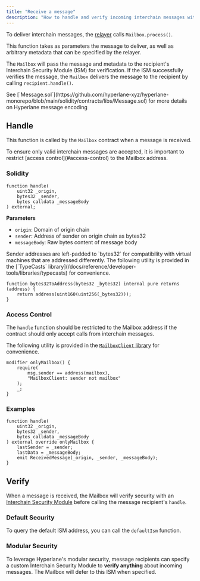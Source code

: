```yaml
---
title: "Receive a message"
description: "How to handle and verify incoming interchain messages with Hyperlane's Mailbox contract"
---
```


To deliver interchain messages, the [relayer](/docs/operate/relayer/run-relayer) calls `Mailbox.process()`.

This function takes as parameters the message to deliver, as well as arbitrary metadata that can be specified by the relayer.

The `Mailbox` will pass the message and metadata to the recipient's Interchain Security Module (ISM) for verification. If the ISM successfully verifies the message, the `Mailbox` delivers the message to the recipient by calling `recipient.handle()`.

<Info>
  See
  [`Message.sol`](https://github.com/hyperlane-xyz/hyperlane-monorepo/blob/main/solidity/contracts/libs/Message.sol)
  for more details on Hyperlane message encoding
</Info>

## Handle

This function is called by the `Mailbox` contract when a message is received.

<Warning>
  To ensure only valid interchain messages are accepted, it is important to
  restrict [access control](#access-control) to the Mailbox address.
</Warning>

### Solidity

```solidity
function handle(
    uint32 _origin,
    bytes32 _sender,
    bytes calldata _messageBody
) external;
```

**Parameters**

- `origin`: Domain of origin chain
- `sender`: Address of sender on origin chain as bytes32
- `messageBody`: Raw bytes content of message body

<Info>
Sender addresses are left-padded to `bytes32` for compatibility with virtual machines that are addressed differently. The following utility is provided in the [`TypeCasts` library](/docs/reference/developer-tools/libraries/typecasts) for convenience.

```solidity
function bytes32ToAddress(bytes32 _bytes32) internal pure returns (address) {
    return address(uint160(uint256(_bytes32)));
}
```

</Info>

### Access Control

The `handle` function should be restricted to the Mailbox address if the contract should only accept calls from interchain messages.

The following utility is provided in the [`MailboxClient` library](/docs/reference/developer-tools/libraries/mailbox-client) for convenience.

```solidity
modifier onlyMailbox() {
    require(
        msg.sender == address(mailbox),
        "MailboxClient: sender not mailbox"
    );
    _;
}
```

### Examples

```solidity
function handle(
    uint32 _origin,
    bytes32 _sender,
    bytes calldata _messageBody
) external override onlyMailbox {
    lastSender = _sender;
    lastData = _messageBody;
    emit ReceivedMessage(_origin, _sender, _messageBody);
}
```

## Verify

When a message is received, the Mailbox will verify security with an [Interchain Security Module](/docs/protocol/ISM/modular-security) before calling the message recipient's `handle`.

### Default Security

To query the default ISM address, you can call the `defaultIsm` function.

### Modular Security

To leverage Hyperlane's modular security, message recipients can specify a custom Interchain Security Module to **verify anything** about incoming messages. The Mailbox will defer to this ISM when specified.
